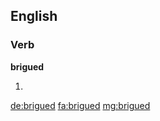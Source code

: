 ==English==

===Verb===
'''brigued'''

# {{en-past of|brigue}}

[[de:brigued]]
[[fa:brigued]]
[[mg:brigued]]